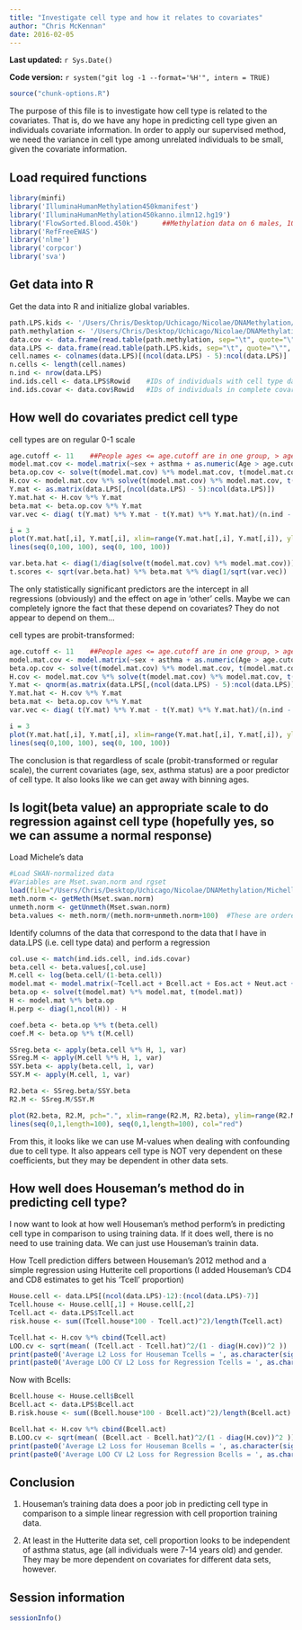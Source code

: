 ```yaml
---
title: "Investigate cell type and how it relates to covariates"
author: "Chris McKennan"
date: 2016-02-05
---
```


**Last updated:** `r Sys.Date()`

**Code version:** `r system("git log -1 --format='%H'", intern = TRUE)`

```r
source("chunk-options.R")
```

The purpose of this file is to investigate how cell type is related to the covariates. That is, do we have any hope in predicting cell type given an individuals covariate information. In order to apply our supervised method, we need the variance in cell type among unrelated individuals to be small, given the covariate information.

## Load required functions

```r
library(minfi)
library('IlluminaHumanMethylation450kmanifest')
library('IlluminaHumanMethylation450kanno.ilmn12.hg19')
library('FlowSorted.Blood.450k')      ##Methylation data on 6 males, 10 cell types; RGset object
library('RefFreeEWAS')
library('nlme')
library('corpcor')
library('sva')
```


## Get data into R

Get the data into R and initialize global variables.

```r
path.LPS.kids <- '/Users/Chris/Desktop/Uchicago/Nicolae/DNAMethylation/MichellesData/HTkids_cellprop/HTkids_LPS_covar_ImpAct_10115.txt'
path.methylation <- '/Users/Chris/Desktop/Uchicago/Nicolae/DNAMethylation/MichellesData/Hutterite_Methylation_data/Meth_covar_allsamp_impcells_10115.txt'
data.cov <- data.frame(read.table(path.methylation, sep="\t", quote="\"", dec=".", header=T, check.names=F))
data.LPS <- data.frame(read.table(path.LPS.kids, sep="\t", quote="\"", dec=".", header=T, check.names=F))
cell.names <- colnames(data.LPS)[(ncol(data.LPS) - 5):ncol(data.LPS)]
n.cells <- length(cell.names)
n.ind <- nrow(data.LPS)
ind.ids.cell <- data.LPS$Rowid    #IDs of individuals with cell type data
ind.ids.covar <- data.cov$Rowid   #IDs of individuals in complete covariate file
```

## How well do covariates predict cell type
cell types are on regular 0-1 scale

```r
age.cutoff <- 11    ##People ages <= age.cutoff are in one group, > age.cutoff are in another (pre-puberty and puberty)
model.mat.cov <- model.matrix(~sex + asthma + as.numeric(Age > age.cutoff), data=data.LPS)
beta.op.cov <- solve(t(model.mat.cov) %*% model.mat.cov, t(model.mat.cov))
H.cov <- model.mat.cov %*% solve(t(model.mat.cov) %*% model.mat.cov, t(model.mat.cov))
Y.mat <- as.matrix(data.LPS[,(ncol(data.LPS) - 5):ncol(data.LPS)])
Y.mat.hat <- H.cov %*% Y.mat
beta.mat <- beta.op.cov %*% Y.mat
var.vec <- diag( t(Y.mat) %*% Y.mat - t(Y.mat) %*% Y.mat.hat)/(n.ind - ncol(model.mat.cov))

i = 3
plot(Y.mat.hat[,i], Y.mat[,i], xlim=range(Y.mat.hat[,i], Y.mat[,i]), ylim=range(Y.mat.hat[,i], Y.mat[,i]))
lines(seq(0,100, 100), seq(0, 100, 100))

var.beta.hat <- diag(1/diag(solve(t(model.mat.cov) %*% model.mat.cov)))
t.scores <- sqrt(var.beta.hat) %*% beta.mat %*% diag(1/sqrt(var.vec))

```

The only statistically significant predictors are the intercept in all regressions (obviously) and the effect on age in 'other' cells. Maybe we can completely ignore the fact that these depend on covariates? They do not appear to depend on them...

cell types are probit-transformed:

```r
age.cutoff <- 11    ##People ages <= age.cutoff are in one group, > age.cutoff are in another (pre-puberty and puberty)
model.mat.cov <- model.matrix(~sex + asthma + as.numeric(Age > age.cutoff), data=data.LPS)
beta.op.cov <- solve(t(model.mat.cov) %*% model.mat.cov, t(model.mat.cov))
H.cov <- model.mat.cov %*% solve(t(model.mat.cov) %*% model.mat.cov, t(model.mat.cov))
Y.mat <- qnorm(as.matrix(data.LPS[,(ncol(data.LPS) - 5):ncol(data.LPS)])/100)
Y.mat.hat <- H.cov %*% Y.mat
beta.mat <- beta.op.cov %*% Y.mat
var.vec <- diag( t(Y.mat) %*% Y.mat - t(Y.mat) %*% Y.mat.hat)/(n.ind - ncol(model.mat.cov))

i = 3
plot(Y.mat.hat[,i], Y.mat[,i], xlim=range(Y.mat.hat[,i], Y.mat[,i]), ylim=range(Y.mat.hat[,i], Y.mat[,i]))
lines(seq(0,100, 100), seq(0, 100, 100))
```

The conclusion is that regardless of scale (probit-transformed or regular scale), the current covariates (age, sex, asthma status) are a poor predictor of cell type. It also looks like we can get away with binning ages.

## Is logit(beta value) an appropriate scale to do regression against cell type (hopefully yes, so we can assume a normal response)

Load Michele's data

```r
#Load SWAN-normalized data
#Variables are Mset.swan.norm and rgset
load(file="/Users/Chris/Desktop/Uchicago/Nicolae/DNAMethylation/MichellesData/MyWork/SavedObjects/Rfile.RData")
meth.norm <- getMeth(Mset.swan.norm)
unmeth.norm <- getUnmeth(Mset.swan.norm)
beta.values <- meth.norm/(meth.norm+unmeth.norm+100)  #These are ordered by row in data.cov
```

Identify columns of the data that correspond to the data that I have in data.LPS (i.e. cell type data) and perform a regression

```r
col.use <- match(ind.ids.cell, ind.ids.covar)
beta.cell <- beta.values[,col.use]
M.cell <- log(beta.cell/(1-beta.cell))
model.mat <- model.matrix(~Tcell.act + Bcell.act + Eos.act + Neut.act + Mono.act, data=data.LPS)
beta.op <- solve(t(model.mat) %*% model.mat, t(model.mat))
H <- model.mat %*% beta.op
H.perp <- diag(1,ncol(H)) - H

coef.beta <- beta.op %*% t(beta.cell)
coef.M <- beta.op %*% t(M.cell)

SSreg.beta <- apply(beta.cell %*% H, 1, var)
SSreg.M <- apply(M.cell %*% H, 1, var)
SSY.beta <- apply(beta.cell, 1, var)
SSY.M <- apply(M.cell, 1, var)

R2.beta <- SSreg.beta/SSY.beta
R2.M <- SSreg.M/SSY.M

plot(R2.beta, R2.M, pch=".", xlim=range(R2.M, R2.beta), ylim=range(R2.M, R2.beta), main='Comparison of Variance Explained by Cell type', xlab='R^2 when Y = beta value', ylab='R^2 when Y = M value')
lines(seq(0,1,length=100), seq(0,1,length=100), col="red")
```

From this, it looks like we can use M-values when dealing with confounding due to cell type. It also appears cell type is NOT very dependent on these coefficients, but they may be dependent in other data sets.

## How well does Houseman's method do in predicting cell type?

I now want to look at how well Houseman's method perform's in predicting cell type in comparison to using training data. If it does well, there is no need to use training data. We can just use Houseman's trainin data.

How Tcell prediction differs between Houseman's 2012 method and a simple regression using Hutterite cell proportions (I added Houseman's CD4 and CD8 estimates to get his 'Tcell' proportion)
```r
House.cell <- data.LPS[(ncol(data.LPS)-12):(ncol(data.LPS)-7)]
Tcell.house <- House.cell[,1] + House.cell[,2]
Tcell.act <- data.LPS$Tcell.act
risk.house <- sum((Tcell.house*100 - Tcell.act)^2)/length(Tcell.act)

Tcell.hat <- H.cov %*% cbind(Tcell.act)
LOO.cv <- sqrt(mean( (Tcell.act - Tcell.hat)^2/(1 - diag(H.cov))^2 ))
print(paste0('Average L2 Loss for Houseman Tcells = ', as.character(signif(risk.house, digits=4))))
print(paste0('Average LOO CV L2 Loss for Regression Tcells = ', as.character(signif(LOO.cv, digits=4))))
```

Now with Bcells:
```r
Bcell.house <- House.cell$Bcell
Bcell.act <- data.LPS$Bcell.act
B.risk.house <- sum((Bcell.house*100 - Bcell.act)^2)/length(Bcell.act)

Bcell.hat <- H.cov %*% cbind(Bcell.act)
B.LOO.cv <- sqrt(mean( (Bcell.act - Bcell.hat)^2/(1 - diag(H.cov))^2 ))
print(paste0('Average L2 Loss for Houseman Bcells = ', as.character(signif(B.risk.house, digits=4))))
print(paste0('Average LOO CV L2 Loss for Regression Bcells = ', as.character(signif(B.LOO.cv, digits=4))))
```

## Conclusion

1. Houseman's training data does a poor job in predicting cell type in comparison to a simple linear regression with cell proportion training data.

2. At least in the Hutterite data set, cell proportion looks to be independent of asthma status, age (all individuals were 7-14 years old) and gender. They may be more dependent on covariates for different data sets, however.


## Session information

```r
sessionInfo()
```
